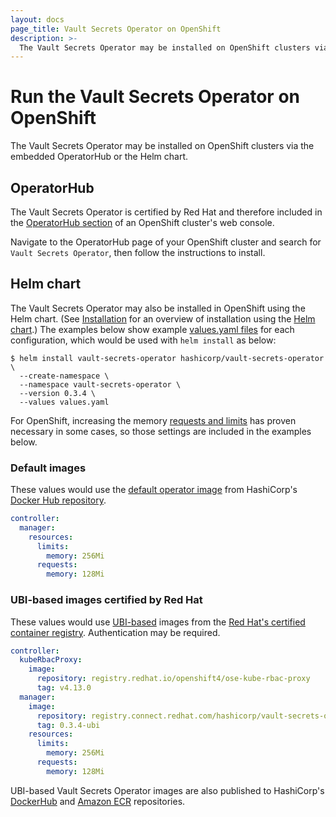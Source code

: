 ```yaml
---
layout: docs
page_title: Vault Secrets Operator on OpenShift
description: >-
  The Vault Secrets Operator may be installed on OpenShift clusters via the embedded OperatorHub or the Helm chart.
---
```


# Run the Vault Secrets Operator on OpenShift

The Vault Secrets Operator may be installed on OpenShift clusters via the embedded OperatorHub or the Helm chart.

## OperatorHub

The Vault Secrets Operator is certified by Red Hat and therefore included in the [OperatorHub section](https://access.redhat.com/documentation/en-us/openshift_container_platform/4.2/html/operators/olm-understanding-operatorhub) of an OpenShift cluster's web console.

Navigate to the OperatorHub page of your OpenShift cluster and search for `Vault Secrets Operator`, then follow the instructions to install.

## Helm chart

The Vault Secrets Operator may also be installed in OpenShift using the Helm chart. (See [Installation](/vault/docs/platform/k8s/vso/installation) for an overview of installation using the [Helm chart](/vault/docs/platform/k8s/vso/helm).) The examples below show example [values.yaml files](https://helm.sh/docs/chart_template_guide/values_files/) for each configuration, which would be used with `helm install` as below:

```shell-session
$ helm install vault-secrets-operator hashicorp/vault-secrets-operator \
  --create-namespace \
  --namespace vault-secrets-operator \
  --version 0.3.4 \
  --values values.yaml
```

For OpenShift, increasing the memory [requests and limits](https://kubernetes.io/docs/concepts/configuration/manage-resources-containers/) has proven necessary in some cases, so those settings are included in the examples below.

### Default images

These values would use the [default operator image](/vault/docs/platform/k8s/vso/helm#v-controller-manager-image) from HashiCorp's [Docker Hub repository][dockerhub].

```yaml
controller:
  manager:
    resources:
      limits:
        memory: 256Mi
      requests:
        memory: 128Mi
```

### UBI-based images certified by Red Hat

These values would use [UBI-based](https://developers.redhat.com/products/rhel/ubi) images from the [Red Hat's certified container registry](https://catalog.redhat.com/software/containers/hashicorp/vault-secrets-operator/64dd558c892694d397c4bb06). Authentication may be required.

```yaml
controller:
  kubeRbacProxy:
    image:
      repository: registry.redhat.io/openshift4/ose-kube-rbac-proxy
      tag: v4.13.0
  manager:
    image:
      repository: registry.connect.redhat.com/hashicorp/vault-secrets-operator
      tag: 0.3.4-ubi
    resources:
      limits:
        memory: 256Mi
      requests:
        memory: 128Mi
```

<Tip>

UBI-based Vault Secrets Operator images are also published to HashiCorp's [DockerHub][dockerhub] and [Amazon ECR](https://gallery.ecr.aws/hashicorp/vault-secrets-operator) repositories.

</Tip>

[dockerhub]: https://hub.docker.com/r/hashicorp/vault-secrets-operator
